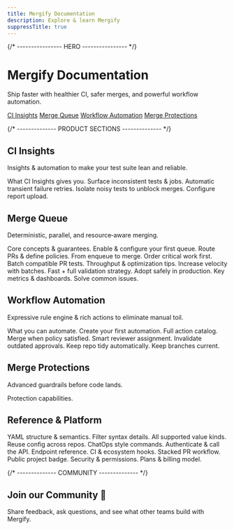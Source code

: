 ```yaml
---
title: Mergify Documentation
description: Explore & learn Mergify
suppressTitle: true
---
```



{/* ---------------- HERO ---------------- */}

<div class="home-hero">
  <div class="hero-inner">
    <h1>Mergify Documentation</h1>
    <p class="tagline">Ship faster with healthier CI, safer merges, and powerful workflow automation.</p>
    <div class="quick-links">
      <a href="/ci-insights" class="ql">CI Insights</a>
      <a href="/merge-queue" class="ql">Merge Queue</a>
      <a href="/workflow" class="ql">Workflow Automation</a>
      <a href="/merge-protections" class="ql">Merge Protections</a>
    </div>
  </div>
</div>

{/* -------------- PRODUCT SECTIONS -------------- */}

## CI Insights

Insights & automation to make your test suite lean and reliable.

<DocsetGrid>
  <Docset title="Overview" path="/ci-insights" icon={MdOutlineLightbulb}>What CI Insights gives you.</Docset>
  <Docset title="Flaky Test Detection" path="/ci-insights/flaky-test-detection" icon={FaBug}>
    Surface inconsistent tests & jobs.
  </Docset>
  <Docset title="Auto‑Retry" path="/ci-insights/auto-retry" icon={SlRefresh}>
    Automatic transient failure retries.
  </Docset>
  <Docset title="Quarantine" path="/ci-insights/quarantine" icon={FaRegCirclePause}>
    Isolate noisy tests to unblock merges.
  </Docset>
  <Docset title="Test Frameworks" path="/ci-insights#test-framework-configuration" icon={GrTest}>
    Configure report upload.
  </Docset>
</DocsetGrid>

## Merge Queue
Deterministic, parallel, and resource‑aware merging.

<DocsetGrid>
  <Docset title="Introduction" path="/merge-queue" icon={FaRegLightbulb}>
    Core concepts & guarantees.
  </Docset>
  <Docset title="Setup" path="/merge-queue/setup" icon={FaGear}>
    Enable & configure your first queue.
  </Docset>
  <Docset title="Queue Rules" path="/merge-queue/rules" icon={BiSolidCoinStack}>
    Route PRs & define policies.
  </Docset>
  <Docset title="Lifecycle" path="/merge-queue/lifecycle" icon={SlRefresh}>
    From enqueue to merge.
  </Docset>
  <Docset title="Priority" path="/merge-queue/priority" icon={FaTrafficLight}>
    Order critical work first.
  </Docset>
  <Docset title="Parallel Checks" path="/merge-queue/parallel-checks" icon={TiFlowParallel}>
    Batch compatible PR tests.
  </Docset>
  <Docset title="Performance" path="/merge-queue/performance" icon={SlSpeedometer}>
    Throughput & optimization tips.
  </Docset>
  <Docset title="Batches" path="/merge-queue/batches" icon={TbPackages}>
    Increase velocity with batches.
  </Docset>
  <Docset title="Two‑Step CI" path="/merge-queue/two-step" icon={FaTrafficLight}>
    Fast + full validation strategy.
  </Docset>
  <Docset title="Deployment" path="/merge-queue/deploy" icon={AiOutlineDeploymentUnit}>
    Adopt safely in production.
  </Docset>
  <Docset title="Monitoring" path="/merge-queue/monitoring" icon={MdMonitorHeart}>
    Key metrics & dashboards.
  </Docset>
  <Docset title="Troubleshooting" path="/merge-queue/troubleshooting" icon={FaBug}>
    Solve common issues.
  </Docset>
</DocsetGrid>

## Workflow Automation
Expressive rule engine & rich actions to eliminate manual toil.

<DocsetGrid>
  <Docset title="Overview" path="/workflow" icon={BsRobot}>
    What you can automate.
  </Docset>
  <Docset title="First Rule" path="/workflow/writing-your-first-rule" icon={BiRuler}>
    Create your first automation.
  </Docset>
  <Docset title="Actions" path="/workflow/actions" icon={BsRocket}>
    Full action catalog.
  </Docset>
  <Docset title="Automatic Merge" path="/workflow/automerge" icon={GoGitMerge}>
    Merge when policy satisfied.
  </Docset>
  <Docset title="Request Reviews" path="/workflow/request-reviews" icon={GoCodeReview}>
    Smart reviewer assignment.
  </Docset>
  <Docset title="Dismiss Reviews" path="/workflow/dismiss-reviews" icon={IoIosRemoveCircleOutline}>
    Invalidate outdated approvals.
  </Docset>
  <Docset title="Delete Branches" path="/workflow/delete-head-branches" icon={BiCut}>
    Keep repo tidy automatically.
  </Docset>
  <Docset title="Rebase PRs" path="/workflow/rebase" icon={TbGitBranch}>
    Keep branches current.
  </Docset>
</DocsetGrid>

## Merge Protections
Advanced guardrails before code lands.

<DocsetGrid>
  <Docset title="Overview" path="/merge-protections" icon={FaUserShield}>
    Protection capabilities.
  </Docset>
</DocsetGrid>

## Reference & Platform

<DocsetGrid>
  <Docset title="Configuration File" path="/configuration/file-format" icon={AiOutlineFile}>
    YAML structure & semantics.
  </Docset>
  <Docset title="Conditions" path="/configuration/conditions" icon={BsPatchQuestion}>
    Filter syntax details.
  </Docset>
  <Docset title="Data Types" path="/configuration/data-types" icon={FiType}>
    All supported value kinds.
  </Docset>
  <Docset title="Sharing Configuration" path="/configuration/sharing" icon={LiaShareAltSolid}>
    Reuse config across repos.
  </Docset>
  <Docset title="Commands" path="/commands" icon={BsCommand}>
    ChatOps style commands.
  </Docset>
  <Docset title="API Usage" path="/api-usage" icon={AiOutlineApi}>
    Authenticate & call the API.
  </Docset>
  <Docset title="API Reference" path="/api" icon={AiOutlineApi}>
    Endpoint reference.
  </Docset>
  <Docset title="Integrations" path="/integrations" icon={BsPlugin}>
    CI & ecosystem hooks.
  </Docset>
  <Docset title="Stacks" path="/stacks" icon={BsStack}>
    Stacked PR workflow.
  </Docset>
  <Docset title="Badge" path="/badge" icon={BiBadgeCheck}>
    Public project badge.
  </Docset>
  <Docset title="Security" path="/security" icon={FaShieldAlt}>
    Security & permissions.
  </Docset>
  <Docset title="Billing" path="/billing" icon={FaMoneyBill1}>
    Plans & billing model.
  </Docset>
</DocsetGrid>

{/* -------------- COMMUNITY -------------- */}

<section class="community">
  <h2>Join our Community 💬</h2>
  <p>Share feedback, ask questions, and see what other teams build with Mergify.</p>
  <div class="community-buttons">
    <CommunityButton href="https://github.com/Mergifyio/mergify/discussions" icon={SiGithub} />
    <CommunityButton href="https://www.youtube.com/@mergifyio" icon={SiYoutube} />
    <CommunityButton href="https://slack.mergify.com" icon={SiSlack} />
    <CommunityButton href="https://x.com/mergifyio" icon={SiX} />
    <CommunityButton href="https://www.linkedin.com/company/mergify/" icon={SiLinkedin} />
  </div>
</section>
